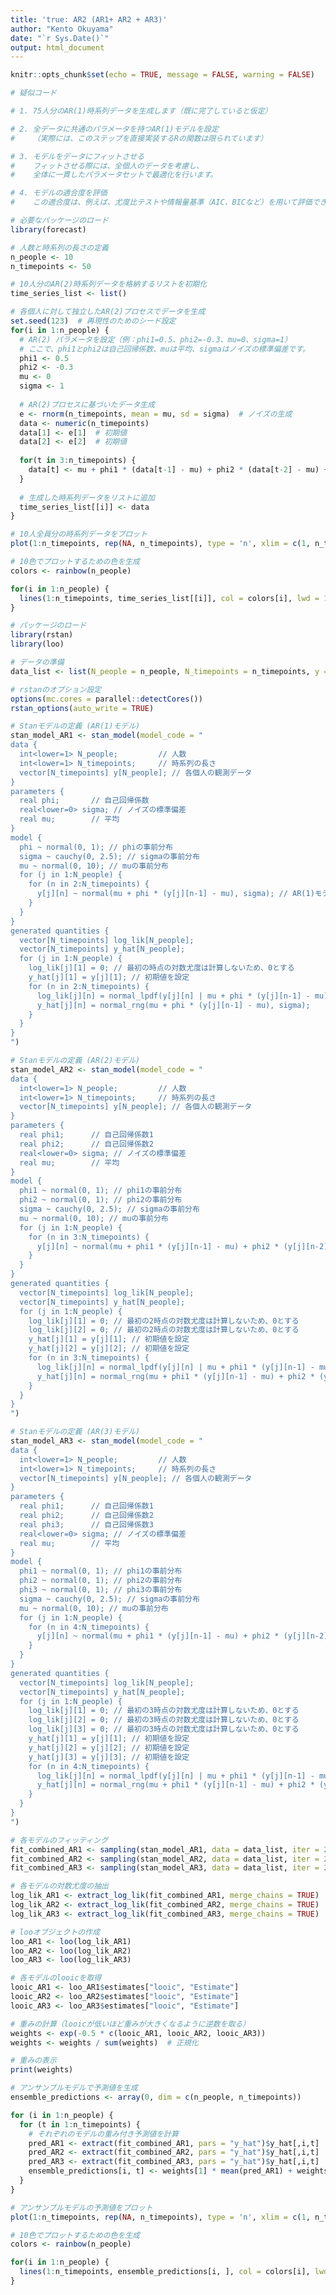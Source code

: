 ```yaml
---
title: 'true: AR2 (AR1+ AR2 + AR3)'
author: "Kento Okuyama"
date: "`r Sys.Date()`"
output: html_document
---
```


```r
knitr::opts_chunk$set(echo = TRUE, message = FALSE, warning = FALSE)
```

```r

# 疑似コード

# 1. 75人分のAR(1)時系列データを生成します（既に完了していると仮定）

# 2. 全データに共通のパラメータを持つAR(1)モデルを設定
#    （実際には、このステップを直接実装するRの関数は限られています）

# 3. モデルをデータにフィットさせる
#    フィットさせる際には、全個人のデータを考慮し、
#    全体に一貫したパラメータセットで最適化を行います。

# 4. モデルの適合度を評価
#    この適合度は、例えば、尤度比テストや情報量基準（AIC、BICなど）を用いて評価できます。
```

```r
# 必要なパッケージのロード
library(forecast)

# 人数と時系列の長さの定義
n_people <- 10
n_timepoints <- 50

# 10人分のAR(2)時系列データを格納するリストを初期化
time_series_list <- list()

# 各個人に対して独立したAR(2)プロセスでデータを生成
set.seed(123)  # 再現性のためのシード設定
for(i in 1:n_people) {
  # AR(2) パラメータを設定（例：phi1=0.5、phi2=-0.3、mu=0、sigma=1）
  # ここで、phi1とphi2は自己回帰係数、muは平均、sigmaはノイズの標準偏差です。
  phi1 <- 0.5
  phi2 <- -0.3
  mu <- 0
  sigma <- 1
  
  # AR(2)プロセスに基づいたデータ生成
  e <- rnorm(n_timepoints, mean = mu, sd = sigma)  # ノイズの生成
  data <- numeric(n_timepoints)
  data[1] <- e[1]  # 初期値
  data[2] <- e[2]  # 初期値
  
  for(t in 3:n_timepoints) {
    data[t] <- mu + phi1 * (data[t-1] - mu) + phi2 * (data[t-2] - mu) + e[t]
  }
  
  # 生成した時系列データをリストに追加
  time_series_list[[i]] <- data
}

# 10人全員分の時系列データをプロット
plot(1:n_timepoints, rep(NA, n_timepoints), type = 'n', xlim = c(1, n_timepoints), ylim = range(unlist(time_series_list)), main = "AR(2) Time Series for All Individuals", xlab = "Time", ylab = "Value")

# 10色でプロットするための色を生成
colors <- rainbow(n_people)

for(i in 1:n_people) {
  lines(1:n_timepoints, time_series_list[[i]], col = colors[i], lwd = 1)
}

```

```r
# パッケージのロード
library(rstan)
library(loo)

# データの準備
data_list <- list(N_people = n_people, N_timepoints = n_timepoints, y = time_series_list)

# rstanのオプション設定
options(mc.cores = parallel::detectCores())
rstan_options(auto_write = TRUE)
```

```r
# Stanモデルの定義 (AR(1)モデル)
stan_model_AR1 <- stan_model(model_code = "
data {
  int<lower=1> N_people;         // 人数
  int<lower=1> N_timepoints;     // 時系列の長さ
  vector[N_timepoints] y[N_people]; // 各個人の観測データ
}
parameters {
  real phi;       // 自己回帰係数
  real<lower=0> sigma; // ノイズの標準偏差
  real mu;        // 平均
}
model {
  phi ~ normal(0, 1); // phiの事前分布
  sigma ~ cauchy(0, 2.5); // sigmaの事前分布
  mu ~ normal(0, 10); // muの事前分布
  for (j in 1:N_people) {
    for (n in 2:N_timepoints) {
      y[j][n] ~ normal(mu + phi * (y[j][n-1] - mu), sigma); // AR(1)モデル
    }
  }
}
generated quantities {
  vector[N_timepoints] log_lik[N_people];
  vector[N_timepoints] y_hat[N_people];
  for (j in 1:N_people) {
    log_lik[j][1] = 0; // 最初の時点の対数尤度は計算しないため、0とする
    y_hat[j][1] = y[j][1]; // 初期値を設定
    for (n in 2:N_timepoints) {
      log_lik[j][n] = normal_lpdf(y[j][n] | mu + phi * (y[j][n-1] - mu), sigma);
      y_hat[j][n] = normal_rng(mu + phi * (y[j][n-1] - mu), sigma);
    }
  }
}
")
```

```r
# Stanモデルの定義 (AR(2)モデル)
stan_model_AR2 <- stan_model(model_code = "
data {
  int<lower=1> N_people;         // 人数
  int<lower=1> N_timepoints;     // 時系列の長さ
  vector[N_timepoints] y[N_people]; // 各個人の観測データ
}
parameters {
  real phi1;      // 自己回帰係数1
  real phi2;      // 自己回帰係数2
  real<lower=0> sigma; // ノイズの標準偏差
  real mu;        // 平均
}
model {
  phi1 ~ normal(0, 1); // phi1の事前分布
  phi2 ~ normal(0, 1); // phi2の事前分布
  sigma ~ cauchy(0, 2.5); // sigmaの事前分布
  mu ~ normal(0, 10); // muの事前分布
  for (j in 1:N_people) {
    for (n in 3:N_timepoints) {
      y[j][n] ~ normal(mu + phi1 * (y[j][n-1] - mu) + phi2 * (y[j][n-2] - mu), sigma); // AR(2)モデル
    }
  }
}
generated quantities {
  vector[N_timepoints] log_lik[N_people];
  vector[N_timepoints] y_hat[N_people];
  for (j in 1:N_people) {
    log_lik[j][1] = 0; // 最初の2時点の対数尤度は計算しないため、0とする
    log_lik[j][2] = 0; // 最初の2時点の対数尤度は計算しないため、0とする
    y_hat[j][1] = y[j][1]; // 初期値を設定
    y_hat[j][2] = y[j][2]; // 初期値を設定
    for (n in 3:N_timepoints) {
      log_lik[j][n] = normal_lpdf(y[j][n] | mu + phi1 * (y[j][n-1] - mu) + phi2 * (y[j][n-2] - mu), sigma);
      y_hat[j][n] = normal_rng(mu + phi1 * (y[j][n-1] - mu) + phi2 * (y[j][n-2] - mu), sigma);
    }
  }
}
")
```

```r
# Stanモデルの定義 (AR(3)モデル)
stan_model_AR3 <- stan_model(model_code = "
data {
  int<lower=1> N_people;         // 人数
  int<lower=1> N_timepoints;     // 時系列の長さ
  vector[N_timepoints] y[N_people]; // 各個人の観測データ
}
parameters {
  real phi1;      // 自己回帰係数1
  real phi2;      // 自己回帰係数2
  real phi3;      // 自己回帰係数3
  real<lower=0> sigma; // ノイズの標準偏差
  real mu;        // 平均
}
model {
  phi1 ~ normal(0, 1); // phi1の事前分布
  phi2 ~ normal(0, 1); // phi2の事前分布
  phi3 ~ normal(0, 1); // phi3の事前分布
  sigma ~ cauchy(0, 2.5); // sigmaの事前分布
  mu ~ normal(0, 10); // muの事前分布
  for (j in 1:N_people) {
    for (n in 4:N_timepoints) {
      y[j][n] ~ normal(mu + phi1 * (y[j][n-1] - mu) + phi2 * (y[j][n-2] - mu) + phi3 * (y[j][n-3] - mu), sigma); // AR(3)モデル
    }
  }
}
generated quantities {
  vector[N_timepoints] log_lik[N_people];
  vector[N_timepoints] y_hat[N_people];
  for (j in 1:N_people) {
    log_lik[j][1] = 0; // 最初の3時点の対数尤度は計算しないため、0とする
    log_lik[j][2] = 0; // 最初の3時点の対数尤度は計算しないため、0とする
    log_lik[j][3] = 0; // 最初の3時点の対数尤度は計算しないため、0とする
    y_hat[j][1] = y[j][1]; // 初期値を設定
    y_hat[j][2] = y[j][2]; // 初期値を設定
    y_hat[j][3] = y[j][3]; // 初期値を設定
    for (n in 4:N_timepoints) {
      log_lik[j][n] = normal_lpdf(y[j][n] | mu + phi1 * (y[j][n-1] - mu) + phi2 * (y[j][n-2] - mu) + phi3 * (y[j][n-3] - mu), sigma);
      y_hat[j][n] = normal_rng(mu + phi1 * (y[j][n-1] - mu) + phi2 * (y[j][n-2] - mu) + phi3 * (y[j][n-3] - mu), sigma);
    }
  }
}
")
```

```r
# 各モデルのフィッティング
fit_combined_AR1 <- sampling(stan_model_AR1, data = data_list, iter = 2000, chains = 4, refresh = 0)
fit_combined_AR2 <- sampling(stan_model_AR2, data = data_list, iter = 2000, chains = 4, refresh = 0)
fit_combined_AR3 <- sampling(stan_model_AR3, data = data_list, iter = 2000, chains = 4, refresh = 0)

# 各モデルの対数尤度の抽出
log_lik_AR1 <- extract_log_lik(fit_combined_AR1, merge_chains = TRUE)
log_lik_AR2 <- extract_log_lik(fit_combined_AR2, merge_chains = TRUE)
log_lik_AR3 <- extract_log_lik(fit_combined_AR3, merge_chains = TRUE)

# looオブジェクトの作成
loo_AR1 <- loo(log_lik_AR1)
loo_AR2 <- loo(log_lik_AR2)
loo_AR3 <- loo(log_lik_AR3)

# 各モデルのlooicを取得
looic_AR1 <- loo_AR1$estimates["looic", "Estimate"]
looic_AR2 <- loo_AR2$estimates["looic", "Estimate"]
looic_AR3 <- loo_AR3$estimates["looic", "Estimate"]

# 重みの計算（looicが低いほど重みが大きくなるように逆数を取る）
weights <- exp(-0.5 * c(looic_AR1, looic_AR2, looic_AR3))
weights <- weights / sum(weights)  # 正規化

# 重みの表示
print(weights)

# アンサンブルモデルで予測値を生成
ensemble_predictions <- array(0, dim = c(n_people, n_timepoints))

for (i in 1:n_people) {
  for (t in 1:n_timepoints) {
    # それぞれのモデルの重み付き予測値を計算
    pred_AR1 <- extract(fit_combined_AR1, pars = "y_hat")$y_hat[,i,t]
    pred_AR2 <- extract(fit_combined_AR2, pars = "y_hat")$y_hat[,i,t]
    pred_AR3 <- extract(fit_combined_AR3, pars = "y_hat")$y_hat[,i,t]
    ensemble_predictions[i, t] <- weights[1] * mean(pred_AR1) + weights[2] * mean(pred_AR2) + weights[3] * mean(pred_AR3)
  }
}

# アンサンブルモデルの予測値をプロット
plot(1:n_timepoints, rep(NA, n_timepoints), type = 'n', xlim = c(1, n_timepoints), ylim = range(ensemble_predictions), main = "Ensemble AR Time Series for All Individuals", xlab = "Time", ylab = "Value")

# 10色でプロットするための色を生成
colors <- rainbow(n_people)

for(i in 1:n_people) {
  lines(1:n_timepoints, ensemble_predictions[i, ], col = colors[i], lwd = 1)
}

```